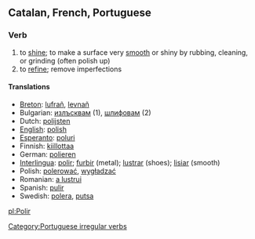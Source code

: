 ==Catalan, French, Portuguese==
===Verb===
# to [[shine]]; to make a surface very [[smooth]] or shiny by rubbing, cleaning, or grinding (often polish up)
# to [[refine]]; remove imperfections

====Translations====
*[[Breton]]: [[lufrañ]], [[levnañ]]
*Bulgarian: [[излъсквам]] (1), [[шлифовам]] (2)
*Dutch: [[polijsten]]
*[[English]]: [[polish]]
*[[Esperanto]]: [[poluri]]
*Finnish: [[kiillottaa]]
*German: [[polieren]]
*[[Interlingua]]: [[polir]]; [[furbir]] (metal); [[lustrar]] (shoes); [[lisiar]] (smooth)
*Polish: [[polerować]], [[wygładzać]]
*Romanian: [[a lustrui]]
*Spanish: [[pulir]]
*Swedish: [[polera]], [[putsa]]

[[Category:Portuguese irregular verbs]]

[[pl:Polir]]